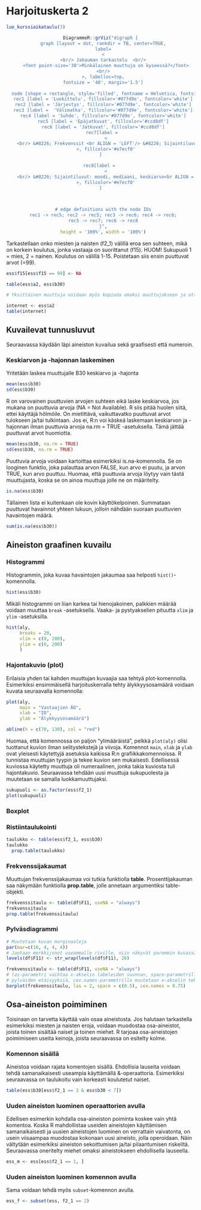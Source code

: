 # Harjoituskerta 2

```r
luo_kurssiaikataulu(3)
```

<center>

```r
DiagrammeR::grViz("digraph {
  graph [layout = dot, rankdir = TB, center=TRUE,
  label=
  <
  <br/> Jakauman tarkastelu  <br/>
    <font point-size='30'>Minkälainen muuttuja on kyseessä?</font>
  <br/>
  >, labelloc=top,
  fontsize = '40', margin='1.5']
  
  node [shape = rectangle, style='filled', fontname = Helvetica, fontsize = '20']        
  rec1 [label = 'Luokittelu', fillcolor='#077d9e', fontcolor='white']
  rec2 [label = 'Järjestys', fillcolor='#077d9e', fontcolor='white']
  rec3 [label =  'Välimatka', fillcolor='#077d9e', fontcolor='white']
  rec4 [label = 'Suhde', fillcolor='#077d9e', fontcolor='white']
  rec5 [label = 'Epäjatkuvat', fillcolor='#ccd8df']
  rec6 [label = 'Jatkuvat', fillcolor='#ccd8df']
  rec7[label = 
    <
    <br/> &#8226; Frekvenssit <br ALIGN = 'LEFT'/> &#8226; Sijaintiluvut: moodi, mediaani<br ALIGN = 'LEFT'/> &#8226; Pylväsdiagrammi <br ALIGN = 'LEFT' />
    >, fillcolor='#e7ecf0'
]

rec8[label = 
    <
    <br/> &#8226; Sijaintiluvut: moodi, mediaani, keskiarvo<br ALIGN = 'LEFT'/> &#8226; Hajontaluvut: vaihteluväli, keskihajonta, vinous, huipukkuus<br ALIGN = 'LEFT'/> &#8226; Histogrammi <br ALIGN = 'LEFT' />
    >, fillcolor='#e7ecf0'
]


  
  # edge definitions with the node IDs
  rec1 -> rec5; rec2 -> rec5; rec3 -> rec6; rec4 -> rec6;
  rec5 -> rec7; rec6 -> rec8
  }",
  height = '100%', width = '100%')
```

</center>

Tarkastellaan onko miesten ja naisten (f2_1) välillä eroa sen suhteen, mikä on korkein koulutus, jonka vastaaja on suorittanut (f15). HUOM! Sukupuoli 1 = mies, 2 = nainen. Koulutus on välillä 1-15. Poistetaan siis ensin puuttuvat arvot (=99).

```r
ess$f15[ess$f15 == 99] <- NA
```

```r
table(ess$a2, ess$b30)

# Yksittäinen muuttuja voidaan myös kopioda omaksi muuttujakseen ja ottaa frekvenssit siitä

internet <- ess$a2
table(internet)

```

## Kuvailevat tunnusluvut

Seuraavassa käydään läpi aineiston kuvailua sekä graafisesti että numeroin.

### Keskiarvon ja -hajonnan laskeminen

Yritetään laskea muuttujalle B30 keskiarvo ja -hajonta

```r
mean(ess$b30)
sd(ess$b30)
```

R on varovainen puuttuvien arvojen suhteen eikä laske keskiarvoa, jos
mukana on puuttuvia arvoja (NA = Not Available). R siis pitää huolen
siitä, ettei käyttäjä hölmöile. On mietittävä, vaikuttavatko puuttuvat
arvot tulokseen ja/tai tulkintaan. Jos ei, R:n voi käskeä laskemaan
keskiarvon ja -hajonnan ilman puuttuvia arvoja na.rm = TRUE
-asetuksella. Tämä jättää puuttuvat arvot huomiotta.

```r
mean(ess$b30, na.rm = TRUE)
sd(ess$b30, na.rm = TRUE)
```

Puuttuvia arvoja voidaan kartoittaa esimerkiksi is.na-komennolla. Se on
looginen funktio, joka palauttaa arvon FALSE, kun arvo ei puutu, ja
arvon TRUE, kun arvo puuttuu. Huomaa, että puuttuvia arvoja löytyy vain
tästä muuttujasta, koska se on ainoa muuttuja jolle ne on määritelty.

```r
is.na(ess$b30)
```

Tällainen lista ei kuitenkaan ole kovin käyttökelpoinen. Summataan
puuttuvat havainnot yhteen lukuun, jolloin nähdään suoraan puuttuvien
havaintojen määrä.

```r
sum(is.na(ess$b30))
```


<!-- Aineiston graafinen kuvaaminen alkaa -->

## Aineiston graafinen kuvailu

### Histogrammi

Histogrammin, joka kuvaa havaintojen jakaumaa saa helposti `hist()`-komennolla.

```r
hist(ess$b30)
```

Mikäli histogrammi on liian karkea tai hienojakoinen, palkkien määrää voidaan muuttaa `break` -asetuksella.
Vaaka- ja pystyakselien pituutta `xlim` ja `ylim` -asetuksilla.

```r
hist(aly,
     breaks = 20,
     xlim = c(0, 200),
     ylim = c(0, 200)
     )
```


### Hajontakuvio (plot)

Erilaisia yhden tai kahden muuttujan kuvaajia saa tehtyä plot-komennolla. Esimerkiksi ensimmäisellä harjoituskerralla tehty älykkyysosamäärä voidaan kuvata seuraavalla komennolla:

```r
plot(aly,
     main = "Vastaajien ÄO",
     xlab = "ID",
     ylab = "Älykkyysosamäärä")

abline(h = c(70, 130), col = "red")
```

Huomaa, että komennossa on paljon "ylimääräistä", pelkkä `plot(aly)` olisi tuottanut kuvion ilman selitystekstejä ja viivoja.
Komennot `main`, `xlab` ja `ylab` ovat yleisesti käytettyjä asetuksia kaikissa R:n grafiikkakomennoissa.
R tunnistaa muuttujan tyypin ja tekee kuvion sen mukaisesti. Edellisessä kuviossa käytetty muuttuja oli numeraalinen,
jonka takia kuviosta tuli hajontakuvio. Seuraavassa tehdään uusi muuttuja sukupuolesta ja muutetaan se samalla
luokkamuuttujaksi.

```r
sukupuoli <- as.factor(ess$f2_1)
plot(sukupuoli)
```


### Boxplot

### Ristiintaulukointi

```r
taulukko <- table(ess$f2_1, ess$b30)
taulukko
  prop.table(taulukko)
```

### Frekvenssijakaumat {.unnumbered}

Muuttujan frekvenssijakaumaa voi tutkia funktiolla **table**. Prosenttijakauman saa näkymään funktiolla **prop.table**, jolle annetaan argumentiksi table-objekti.

```r
frekvenssitaulu <- table(df$F11, useNA = "always")
frekvenssitaulu
prop.table(frekvenssitaulu)

```

### Pylväsdiagrammi {.unnumbered}

```r
# Muutetaan kuvan marginaaleja
par(mar=c(10, 4, 4, 4))
# Jaetaan merkkijonot useammalle riville, niin näkyvät paremmin kuvassa
levels(df$F11) <- str_wrap(levels(df$F11), 20)

frekvenssitaulu <- table(df$F11, useNA = "always")
# las-parametri vaihtaa x-akselin labeleiden suunnan, space-parametrilla muutetaan
# pylväiden etäisyyksiä, cex.names-parametrilla muutetaan x-akselin tekstin kokoa
barplot(frekvenssitaulu, las = 2, space = c(0.5), cex.names = 0.75)
```

<!-- Osa-aineiston poimiminen alkaa -->

## Osa-aineiston poimiminen

Toisinaan on tarvetta käyttää vain osaa aineistosta. Jos halutaan tarkastella esimerkiksi miesten ja naisten eroja,
voidaan muodostaa osa-aineistot, joista toinen sisältää naiset ja toinen miehet. R tarjoaa osa-aineistojen poimimiseen
useita keinoja, joista seuraavassa on esitelty kolme.

### Komennon sisällä

Aineistoa voidaan rajata komentojen sisällä. Ehdollisia lauseita voidaan tehdä samanaikaisesti useampia käyttämällä
&-operaattoria. Esimerkiksi seuraavassa on taulukoitu vain korkeasti koulutetut naiset.

```r
table(ess$b30[ess$f2_1 == 2 & ess$b30 < 7])
```

### Uuden aineiston luominen operaattorien avulla

Edellisen esimerkin kohdalla osa-aineiston poiminta koskee vain yhtä komentoa.
Koska R mahdollistaa useiden aineistojen käyttämisen samanaikaisesti ja uusien aineistojen luominen
on verrattain vaivatonta, on usein viisaampaa muodostaa kokonaan uusi aineisto, jolla operoidaan. Näin
vältytään esimerkiksi aineiston sekoittumisen ja/tai pilaantumisen riskeiltä.
Seuraavassa oneritelty miehet omaksi aineistokseen ehdollisella lauseella.

```r
ess_m <- ess[ess$f2_1 == 1, ]
```

### Uuden aineiston luominen komennon avulla

Sama voidaan tehdä myös `subset`-komennon avulla.

```r
ess_f <- subset(ess, f2_1 == 2)
```